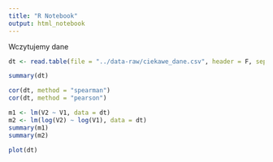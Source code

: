 ```yaml
---
title: "R Notebook"
output: html_notebook
---
```


Wczytujemy dane

```r
dt <- read.table(file = "../data-raw/ciekawe_dane.csv", header = F, sep = ";", dec = ",")
```

```r
summary(dt)
```

```r
cor(dt, method = "spearman")
cor(dt, method = "pearson")
```

```r
m1 <- lm(V2 ~ V1, data = dt)
m2 <- lm(log(V2) ~ log(V1), data = dt)
summary(m1)
summary(m2)
```

```r
plot(dt)
```

